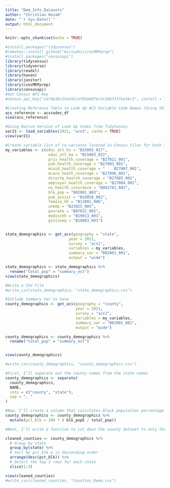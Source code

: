 ```yaml
---
title: "Dem_Info_Datasets"
author: "Christian Hosam"
date: "`r Sys.Date()`"
output: html_document
---
```


```r
knitr::opts_chunk$set(echo = TRUE)
```


```r
#install.packages("tidycensus")
#remotes::install_github("kuriwaki/ccesMRPprep")
#install.packages("censusapi")
library(tidycensus)
library(tidyverse)
library(readxl)
library(haven)
library(janitor)
library(ccesMRPprep)
library(censusapi)
#Set Census API Key
#census_api_key("ce7de3bc25a542caf03e607ec3c2b6f33fee1bc3", install = TRUE)
```

```r
#Creating Reference Table to Look Up ACS Variable Code Names (Using Shiro Kuriwaki CCES Package)
acs_reference <- acscodes_df
view(acs_reference)

#Using Native Version of Look Up Codes from TidyCensus 
var21 <- load_variables(2021, "acs5", cache = TRUE)
view(var21)

```

```r
#Create variable list of co-variates located in Census files for both states and counties
my_variables <- c(educ_att_hs = "B15003_017",
                   educ_att_ba = "B15003_022",
                   priv_health_coverage = "B27011_001",
                   pub_health_coverage = "B27003_001",
                   mcaid_health_coverage = "	B27007_001",
                   mcare_healh_coverage = "B27006_001",
                   directp_health_coverage = "B27005_001",
                   employer_health_coverage = "B27004_001",
                   no_health_insurance = "B992701_003",
                   blk_pop = "B02001_003",
                   pub_assist = "B19058_002",
                   female_hh = "B11001_006",
                   unemp = "B23025_005",
                   povrate = "B07012_002",
                   medinchh = "B19013_001",
                   giniineq = "B19083_001")


state_demographics <- get_acs(geography = "state",
                            year = 2021, 
                            survey = "acs1",
                            variables = my_variables,
                            summary_var = "B02001_001",
                            output = "wide")

state_demographics <- state_demographics %>%
  rename("total_pop" = "summary_est")
view(state_demographics)

#Write a CSV File
#write_csv(state_demographics, "state_demographics.csv")
```

```r
#Include Summary Var to have 
county_demographics <- get_acs(geography = "county",
                               year = 2021,
                               survey = "acs1",
                               variables = my_variables,
                               summary_var = "B02001_001",
                               output = "wide")

county_demographics <- county_demographics %>%
  rename("total_pop" = "summary_est")


view(county_demographics)

#write_csv(county_demographics, "county_demographics.csv")
```


```r
#First, I'll separate out the county names from the state names
county_demographics <- separate(
  county_demographics,
  NAME,
  into = c("county", "state"),
  sep = ", "
)

#Now, I'll create a column that calculates Black population percentage rather than simple population number
county_demographics <- county_demographics %>%
  mutate(pct_blk = 100 * ( blk_popE / total_pop))

#Next, I'll write a function to cut down the county dataset to only three counties per state with the counties that have the highest percentage of Black people 

cleaned_counties <- county_demographics %>% 
  # Group by state
  group_by(state) %>% 
  # Sort by pct_blk_e in descending order
  arrange(desc(pct_blk)) %>% 
  # Select the top 3 rows for each state
  slice(1:3)

view(cleaned_counties)
#write_csv(cleaned_counties, "Counties_Demo.csv")
```

```r

```

